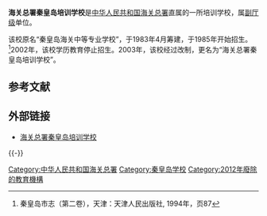 {{Pathnav|中华人民共和国海关总署|海关总署驻天津特派员办事处}}

'''海关总署秦皇岛培训学校'''是[[中华人民共和国海关总署|中华人民共和国海关总署]]直属的一所培训学校，属[[副厅级|副厅级]]单位。

该校原名“秦皇岛海关中等专业学校”，于1983年4月筹建，于1985年开始招生。<ref>秦皇岛市志（第二卷），天津：天津人民出版社, 1994年，页87</ref>2002年，该校学历教育停止招生。2003年，该校经过改制，更名为“海关总署秦皇岛培训学校”。

==参考文献==
{{Reflist}}

== 外部链接 ==
*[https://web.archive.org/web/20110707032051/http://qinhuangdao_edu.customs.gov.cn/ 海关总署秦皇岛培训学校]

{{-}}
{{中华人民共和国海关|总}}

[[Category:中华人民共和国海关总署|Category:中华人民共和国海关总署]]
[[Category:秦皇岛学校|Category:秦皇岛学校]]
[[Category:2012年廢除的教育機構|Category:2012年廢除的教育機構]]
